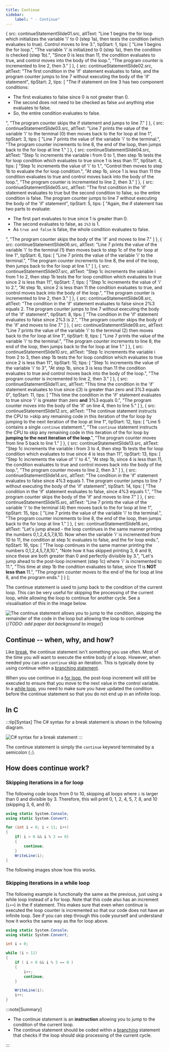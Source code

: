 ```yaml
---
title: Continue
sidebar:
    label: " - Continue"
---
```




  {
    src: continueStatementSlide01.src,
    altText: "Line 1 begins the for loop which initializes the variable 'i' to 0 (step 1a), then tests the condition (which evaluates to true). Control moves to line 3.",
    tipStart: 1,
    tips: [
      "Line 1 begins the for loop.",
      "The variable 'i' is initialized to 0 (step 1a), then the condition is checked (step 1b).",
      "Since 0 is less than 11, the condition evaluates to <span class='booleanTrue'>true</span>, and control moves into the body of the loop.",
      "The program counter is incremented to line 2, then 3."
    ]
  },
  {
    src: continueStatementSlide02.src,
    altText: "The first condition in the 'if' statement evaluates to false, and the program counter jumps to line 7 without executing the body of the 'if' statement",
    tipStart: 2,
    tips: [
      "The if statement on line 3 has two component conditions:<ul><li>The first evaluates to <span class='booleanFalse'>false</span> since 0 is not greater than 0.</li><li>The second does not need to be checked as false <code>and</code> anything else evaluates to false.</li><li>So, the entire condition evaluates to <span class='booleanFalse'>false</span>.</li></ul>",
      "The program counter skips the if statement and jumps to line 7."
    ]
  },
  {
    src: continueStatementSlide03.src,
    altText: "Line 7 prints the value of the variable 'i' to the terminal (0) then moves back to the for loop at line 1",
    tipStart: 3,
    tips: [
      "Line 7 prints the value of the variable 'i' to the terminal.",
      "The program counter increments to line 8, the end of the loop, then jumps back to the for loop at line 1."
    ]
  },
  {
    src: continueStatementSlide04.src,
    altText: "Step 1c increments the variable i from 0 to 1, then step 1b tests the for loop condition which evaluates to true since 1 is less than 11",
    tipStart: 4,
    tips: [
      "Step 1c increments the value of 'i' to 1.",
      "Control then moves to step 1b to evaluate the for loop condition.",
      "At step 1b, since 1 is less than 11 the condition evaluates to <span class='booleanTrue'>true</span> and control moves back into the body of the loop.",
      "The program counter is incremented to line 2, then 3."
    ]
  },
  {
    src: continueStatementSlide05.src,
    altText: "The first condition in the 'if' statement evaluates to true but the second condition to false, so the entire condition is false. The program counter jumps to line 7 without executing the body of the 'if' statement",
    tipStart: 5,
    tips: [
      "Again, the if statement has two parts to evaluate:<ul><li>The first part evaluates to <span class='booleanTrue'>true</span> since 1 is greater than 0.</li><li>The second evaluates to <span class='booleanFalse'>false</span>, as <code>1%3</code> is 1.</li><li>As <code>true and false</code> is false, the whole condition evaluates to <span class='booleanFalse'>false</span>.</li></ul>",
      "The program counter skips the body of the 'if' and moves to line 7."
    ]
  },
  {
    src: continueStatementSlide06.src,
    altText: "Line 7 prints the value of the variable 'i' to the terminal (1) then moves back to step 1c of the for loop at line 1",
    tipStart: 6,
    tips: [
      "Line 7 prints the value of the variable 'i' to the terminal.",
      "The program counter increments to line 8, the end of the loop, then jumps back to the for loop at line 1."
    ]
  },
  {
    src: continueStatementSlide07.src,
    altText: "Step 1c increments the variable i from 1 to 2, then step 1b tests the for loop condition which evaluates to true since 2 is less than 11",
    tipStart: 7,
    tips: [
      "Step 1c increments the value of 'i' to 2.",
      "At step 1b, since 2 is less than 11 the condition evaluates to <span class='booleanTrue'>true</span>, and control moves back into the body of the loop.",
      "The program counter is incremented to line 2, then 3."
    ]
  },
  {
    src: continueStatementSlide08.src,
    altText: "The condition in the 'if' statement evaluates to false since 2%3 equals 2. The program counter jumps to line 7 without executing the body of the 'if' statement",
    tipStart: 8,
    tips: [
      "The condition in the 'if' statement evaluates to <span class='booleanFalse'>false</span> since 2%3 is 2.",
      "The program counter skips the body of the 'if' and moves to line 7."
    ]
  },
  {
    src: continueStatementSlide09.src,
    altText: "Line 7 prints the value of the variable 'i' to the terminal (2) then moves back to the for loop at line 1",
    tipStart: 9,
    tips: [
      "Line 7 prints the value of the variable 'i' to the terminal.",
      "The program counter increments to line 8, the end of the loop, then jumps back to the for loop at line 1."
    ]
  },
  {
    src: continueStatementSlide10.src,
    altText: "Step 1c increments the variable i from 2 to 3, then step 1b tests the for loop condition which evaluates to true since 2 is less than 11",
    tipStart: 10,
    tips: [
      "Step 1c increments the value of the variable 'i' to 3",
      "At step 1b, since 3 is less than 11 the condition evaluates to <span class='booleanTrue'>true</span> and control moves back into the body of the loop.",
      "The program counter is incremented to line 2, then 3."
    ]
  },
  {
    src: continueStatementSlide11.src,
    altText: "This time the condition in the 'if' statement evaluates to true since i(3) is greater than zero and 3%3 equals 0",
    tipStart: 11,
    tips: [
      "This time the condition in the 'if' statement evaluates to <span class='booleanTrue'>true</span> since 'i' is greater than zero <strong>and</strong> 3%3 equals 0.",
      "The program counter moves into the body of the 'if' on line 4, then to line 5."
    ]
  },
  {
    src: continueStatementSlide12.src,
    altText: "The continue statement instructs the CPU to >skip any remaining code in this iteration of the for loop by jumping to the next iteration of the loop at line 1",
    tipStart: 12,
    tips: [
      "Line 5 contains a single <code>continue</code> statement.",
      "The <code>continue</code> statement instructs the CPU to skip any remaining code in this iteration of the for loop by <strong>jumping to the next iteration of the loop</strong>.",
      "The program counter moves from line 5 back to line 1."
    ]
  },
  {
    src: continueStatementSlide13.src,
    altText: "Step 1c increments the variable i from 3 to 4, then step 1b tests the for loop condition which evaluates to true since 4 is less than 11",
    tipStart: 13,
    tips: [
      "Step 1c increments the value of 'i' to 4.",
      "At step 1b, since 4 is less than 11, the condition evaluates to <span class='booleanTrue'>true</span> and control moves back into the body of the loop.",
      "The program counter moves to line 2, then 3."
    ]
  },
  {
    src: continueStatementSlide14.src,
    altText: "The condition in the 'if' statement evaluates to false since 4%3 equals 1. The program counter jumps to line 7 without executing the body of the 'if' statement",
    tipStart: 14,
    tips: [
      "The condition in the 'if' statement evaluates to <span class='booleanFalse'>false</span>, since 4%3 equals 1.",
      "The program counter skips the body of the 'if' and moves to line 7."
    ]
  },
  {
    src: continueStatementSlide15.src,
    altText: "Line 7 prints the value of the variable 'i' to the terminal (4) then moves back to the for loop at line 1",
    tipStart: 15,
    tips: [
      "Line 7 prints the value of the variable 'i' to the terminal.",
      "The program counter increments to line 8, the end of the loop, then jumps back to the for loop at line 1."
    ]
  },
  {
    src: continueStatementSlide16.src,
    altText: "Let's jump ahead - the loop continues in the same manner printing the numbers 0,1,2,4,5,7,8,10. Now when the variable 'i' is incremented from 10 to 11, the condition at step 1c evaluates to false, and the for loop ends.",
    tipStart: 16,
    tips: [
      "The loop continues in the same manner printing the numbers 0,1,2,4,5,7,8,10.",
      "Note how it has skipped printing 3, 6 and 9, since these are both greater than 0 and perfectly divisible by 3.",
      "Let's jump ahead to the post-loop increment (step 1c) where 'i' is incremented to 11.",
      "This time at step 1b the condition evaluates to <span class='booleanFalse'>false</span>, since 11 is <strong>NOT less than</strong> 11.",
      "The program counter moves to the end of the for loop at line 8, and the program ends."
    ]
  }
];

The continue statement is used to jump back to the condition of the current loop. This can be very useful for skipping the processing of the current loop, while allowing the loop to continue for another cycle. See a visualisation of this in the image below.

![The continue statement allows you to jump to the condition, skipping the remainder of the code in the loop but allowing the loop to continue](./images/statement-continue.png "The continue statement allows you to jump to the condition, skipping the remainder of the code in the loop but allowing the loop to continue")
{/*TODO: add paper dot background to image*/}

## Continue -- when, why, and how?

Like [break](../05-1-break), the continue statement isn't something you use often. Most of the time you will want to execute the entire body of a loop. However, when needed you can use `continue` skip an iteration. This is typically done by using continue within a [branching statement](../03-0-branching).

When you use continue in a [for loop](../04-3-for-loop), the post-loop increment will still be executed to ensure that you move to the next value in the control variable. In a [while loop](../04-1-while-loop), you need to make sure you have updated the condition before the continue statement so that you do not end up in an infinite loop.

## In C #

:::tip[Syntax]
The C# syntax for a break statement is shown in the following diagram.

![C# syntax for a break statement](./images/continue-statement.png)
:::

The continue statement is simply the `continue` keyword terminated by a semicolon (`;`).

## How does continue work?

### Skipping iterations in a for loop

The following code loops from 0 to 10, skipping all loops where `i` is larger than 0 and divisible by 3. Therefore, this will print 0, 1, 2, 4, 5, 7, 8, and 10 (skipping 3, 6, and 9).

```csharp
using static System.Console;
using static System.Convert;

for (int i = 0; i < 11; i++)
{
    if( i > 0 && i % 3 == 0)
    {
        continue;
    }
    WriteLine(i);
}
```

The following images show how this works.

<MySwiper client:only height="" images={sliderImagesContinueStatement}></MySwiper>

### Skipping iterations in a while loop

The following example is functionally the same as the previous, just using a while loop instead of a for loop.
Note that this code also has an increment (`i++`) in the if statement.
This makes sure that even when continue is executed the loop counter is incremented so that our code does not have an infinite loop.
See if you can step through this code yourself and understand how it works the same way as the for loop above.

```csharp
using static System.Console;
using static System.Convert;

int i = 0;

while (i < 11)
{
    if ( i > 0 && i % 3 == 0 )
    {
        i++;
        continue;
    }

    WriteLine(i);
    i++;
}
```

:::note[Summary]

- The continue statement is an **instruction** allowing you to jump to the condition of the current loop.
- The continue statement should be coded within a [branching](../03-0-branching) statement that checks if the loop should skip processing of the current cycle.

:::
